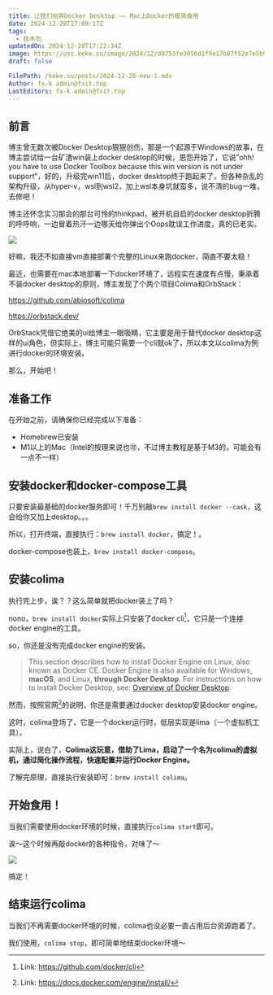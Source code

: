 ```yaml
---
title: 让我们抛弃Docker Desktop —— Mac上Docker的极简食用
date: 2024-12-28T17:09:17Z
tags:
  - 技术向
updatedOn: 2024-12-28T17:22:34Z
image: https://oss.keke.su/image/2024/12/d8753fe3056d1f9e17b87f52e7e5b987.png
draft: false

FilePath: /keke.su/posts/2024-12-28-new-1.mdx
Author: fx-k admin@fxit.top
LastEditors: fx-k admin@fxit.top
---
```


## 前言

博主曾无数次被Docker Desktop狠狠创伤，那是一个起源于Windows的故事，在博主尝试给一台矿渣win装上docker desktop的时候，恩怨开始了，它说”ohh! you have to use Docker Toolbox because this win version is not under support“，好的，升级完win11后，docker desktop终于跑起来了，但各种杂乱的架构升级，从hyper-v，wsl到wsl2，加上wsl本身坑就蛮多，说不清的bug一堆，去修吧！

博主还怀念实习那会的那台可怜的thinkpad，被开机自启的docker desktop折腾的呼呼响，一边冒着热汗一边哪天给你弹出个Oops耽误工作进度，真的已老实。

![](https://oss.keke.su/image/2024/12/5b126147c2007e8edbace1bd4162c7ee.png)

好嘛，我还不如直接vm直接部署个完整的Linux来跑docker，简直不要太稳！

最近，也需要在mac本地部署一下docker环境了，远程实在速度有点慢，秉承着不装docker desktop的原则，博主发现了个两个项目Colima和OrbStack：

https://github.com/abiosoft/colima

https://orbstack.dev/

OrbStack凭借它绝美的ui给博主一眼吸睛，它主要是用于替代docker desktop这样的ui角色，但实际上，博主可能只需要一个cli就ok了，所以本文以colima为例进行docker的环境安装。

那么，开始吧！

## 准备工作

在开始之前，请确保你已经完成以下准备：

- Homebrew已安装
- M1以上的Mac（Intel的按理来说也🉑，不过博主教程是基于M3的，可能会有一点不一样）

## 安装docker和docker-compose工具

只要安装最基础的docker服务即可！千万别敲`brew install docker --cask`，这会给你又加上desktop。。。

所以，打开终端，直接执行：`brew install docker`，搞定！。

docker-compose也装上，`brew install docker-compose`。

## 安装colima

执行完上步，诶？？这么简单就把docker装上了吗？

nono，`brew install docker`实际上只安装了docker cli[^1]，它只是一个连接docker engine的工具。

so，你还是没有完成docker engine的安装。

> This section describes how to install Docker Engine on Linux, also known as Docker CE. Docker Engine is also available for Windows, **macOS**, and Linux, **through Docker Desktop**. For instructions on how to install Docker Desktop, see: [Overview of Docker Desktop](https://docs.docker.com/desktop/).

然而，按照官网[^2]的说明，你还是需要通过docker desktop安装docker engine。

这时，colima登场了，它是一个docker运行时，低层实现是lima（一个虚拟机工具）。

实际上，说白了，**Colima这玩意，借助了Lima，启动了一个名为colima的虚拟机，通过简化操作流程，快速配置并运行Docker Engine。**

了解完原理，直接执行安装即可：`brew install colima`。

## 开始食用！

当我们需要使用docker环境的时候，直接执行`colima start`即可。

诶～这个时候再敲docker的各种指令，对味了～

![](https://oss.keke.su/image/2024/12/b5ed4473bed3f212f85f68d6db5cfda3.png)

搞定！

## 结束运行colima

当我们不再需要docker环境的时候，colima也没必要一直占用后台资源跑着了。

我们使用，`colima stop`，即可简单地结束docker环境～

[^1]: Link: https://github.com/docker/cli
[^2]: Link: https://docs.docker.com/engine/install/